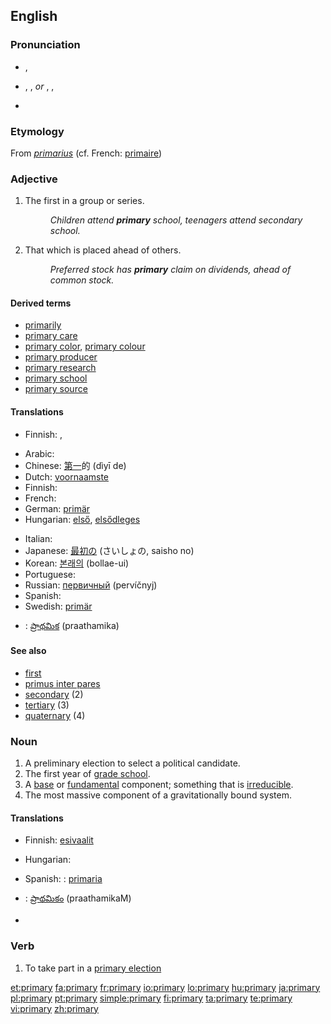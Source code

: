 {{wikipedia}}
==English==

===Pronunciation===
* {{a|UK}} {{IPA|/ˈpraɪməri/}}, {{SAMPA|/"praIm@ri/}}
* {{a|US}} {{enPR|prīʹmĕr-ē}}, {{IPA|/ˈpraɪmɛri/}}, {{SAMPA|/"praImEri/}} ''or'' {{enPR|prīʹmə-rē}}, {{IPA|/ˈpraɪməri/}}, {{SAMPA|/"praIm@ri/}}
* {{audio|En-us-primary.ogg|Audio (US)}}

===Etymology===
From {{etyl|la}} ''[[primarius]]'' (cf. French: [[primaire]])

===Adjective===
{{en-adj}}

# The first in a group or series.
#: ''Children attend '''primary''' school, teenagers attend secondary school.''
# That which is placed ahead of others.
#: ''Preferred stock has '''primary''' claim on dividends, ahead of common stock.''

====Derived terms====
* [[primarily]]
* [[primary care]]
* [[primary color]], [[primary colour]]
* [[primary producer]]
* [[primary research]]
* [[primary school]]
* [[primary source]]

====Translations====
{{trans-top|The first in a group or series}}
* Finnish: {{t+|fi|ensimmäinen}}, {{t+|fi|perus-}}
{{trans-mid}}
{{trans-bottom}}

{{trans-top|That which is placed ahead of others}}
* Arabic: {{Arab|[[اولي]]}} {{IPAchar|(’áwwali)}}
* Chinese: [[第一]]的 (dìyī de)
* Dutch: [[voornaamste]]
* Finnish: {{t+|fi|ensisijainen}}
* French: {{t+|fr|principal}}
* German: [[primär]]
* Hungarian: [[első]], [[elsődleges]]
{{trans-mid}}
* Italian: {{t+|it|primario}}
* Japanese: [[最初]]の (さいしょの, saisho no)
* Korean: [[본래의]] (bollae-ui)
* Portuguese: {{t+|pt|primário}}
* Russian: [[первичный]] (pervíčnyj)
* Spanish: {{t-|es|primario}}
* Swedish: [[primär]]
{{trans-bottom}}

{{checktrans-top}}
* {{ttbc|Telugu}}: [[ప్రాథమిక]] (praathamika)
{{checktrans-bottom}}

====See also====
* [[first]]
* [[primus inter pares]]
* [[secondary]] (2)
* [[tertiary]] (3)
* [[quaternary]] (4)

===Noun===
{{en-noun|primar|ies}}

# A preliminary election to select a political candidate.
# The first year of [[grade school]].
# A [[base]] or [[fundamental]] component; something that is [[irreducible]].
# The most massive component of a gravitationally bound system.

====Translations====
{{trans-top|a preliminary election to select a political candidate}}
* Finnish: [[esivaalit]]
{{trans-mid}}
* Hungarian: {{t|hu|előválasztás}}
{{trans-bottom}}

{{trans-top|the first year of grade school}}
* Spanish: : [[primaria]]
{{trans-mid}}
{{trans-bottom}}

{{trans-top|a base or fundamental component; something that is irreducible}}
{{trans-mid}}
{{trans-bottom}}

{{checktrans-top}}
* {{ttbc|Telugu}}: [[ప్రాథమికం]] (praathamikaM)
{{checktrans-bottom}}

* {{pedialite}}

===Verb===
{{en-verb|[[primaries]]|[[primarying]]|[[primaried]]}}

# {{US}} To take part in a [[primary election]]

[[et:primary]]
[[fa:primary]]
[[fr:primary]]
[[io:primary]]
[[lo:primary]]
[[hu:primary]]
[[ja:primary]]
[[pl:primary]]
[[pt:primary]]
[[simple:primary]]
[[fi:primary]]
[[ta:primary]]
[[te:primary]]
[[vi:primary]]
[[zh:primary]]